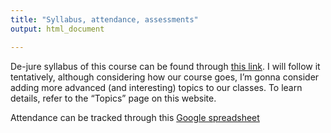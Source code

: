 ```yaml
---
title: "Syllabus, attendance, assessments"
output: html_document

---
```


De-jure syllabus of this course can be found through [this link](https://www.dropbox.com/s/o2bh7lnt4gd7nnt/Quantitative%20research%20methods%20-%20statistics.doc?dl=0). I will follow it tentatively, although considering how our course goes, I'm gonna consider adding more advanced (and interesting) topics to our classes. To learn details, refer to the "Topics" page on this website.

Attendance can be tracked through this [Google spreadsheet](https://docs.google.com/spreadsheets/d/12sAsAGxeZP5aK9T3TcZAgbCXhOVq6Nd57Cvd4n5hSKs/edit?usp=sharing)
